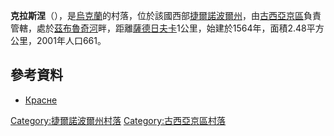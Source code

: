 {{coord|49|18|17|N|26|10|18|E|scale:30000|display=title}}

'''克拉斯涅'''（{{lang-uk|Красне}}），是[[烏克蘭|烏克蘭]]的村落，位於該國西部[[捷爾諾波爾州|捷爾諾波爾州]]，由[[古西亞京區|古西亞京區]]負責管轄，處於[[茲布魯奇河|茲布魯奇河]]畔，距離[[薩德日夫卡_(古西亞京區)|薩德日夫卡]]1公里，始建於1564年，面積2.48平方公里，2001年人口661。

==參考資料==
* [https://web.archive.org/web/20180222043643/http://w1.c1.rada.gov.ua/pls/z7503/A005?rf7571=30741 Красне]

{{DEFAULTSORT:Красне}}
[[Category:捷爾諾波爾州村落|Category:捷爾諾波爾州村落]]
[[Category:古西亞京區村落|Category:古西亞京區村落]]


{{Ternopil-geo-stub}}